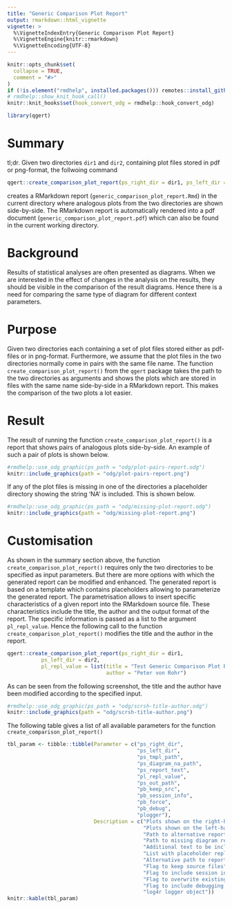 ```yaml
---
title: "Generic Comparison Plot Report"
output: rmarkdown::html_vignette
vignette: >
  %\VignetteIndexEntry{Generic Comparison Plot Report}
  %\VignetteEngine{knitr::rmarkdown}
  %\VignetteEncoding{UTF-8}
---
```


```r
knitr::opts_chunk$set(
  collapse = TRUE,
  comment = "#>"
)
if (!is.element("rmdhelp", installed.packages())) remotes::install_github(repo = "charlotte-ngs/rmdhelp")
# rmdhelp::show_knit_hook_call()
knitr::knit_hooks$set(hook_convert_odg = rmdhelp::hook_convert_odg)
```

```r
library(qgert)
```


# Summary
tl;dr. Given two directories `dir1` and `dir2`, containing plot files stored in pdf or png-format, the follwoing command

```r
qgert::create_comparison_plot_report(ps_right_dir = dir1, ps_left_dir = dir2)
```

creates a RMarkdown report (`generic_comparison_plot_report.Rmd`) in the current directory where analogous plots from the two directories are shown side-by-side. The RMarkdown report is automatically rendered into a pdf document (`generic_comparison_plot_report.pdf`) which can also be found in the current working directory.


# Background
Results of statistical analyses are often presented as diagrams. When we are interested in the effect of changes in the analysis on the results, they should be visible in the comparison of the result diagrams. Hence there is a need for comparing the same type of diagram for different context parameters. 


# Purpose
Given two directories each containing a set of plot files stored either as pdf-files or in png-format. Furthermore, we assume that the plot files in the two directories normally come in pairs with the same file name. The function `create_comparison_plot_report()` from the `qgert` package takes the path to the two directories as arguments and shows the plots which are stored in files with the same name side-by-side in a RMarkdown report. This makes the comparison of the two plots a lot easier.


# Result
The result of running the function `create_comparison_plot_report()` is a report that shows pairs of analogous plots side-by-side. An example of such a pair of plots is shown below.

```r
#rmdhelp::use_odg_graphic(ps_path = "odg/plot-pairs-report.odg")
knitr::include_graphics(path = "odg/plot-pairs-report.png")
```

If any of the plot files is missing in one of the directories a placeholder directory showing the string 'NA' is included. This is shown below.

```r
#rmdhelp::use_odg_graphic(ps_path = "odg/missing-plot-report.odg")
knitr::include_graphics(path = "odg/missing-plot-report.png")
```


# Customisation
As shown in the summary section above, the function `create_comparison_plot_report()` requires only the two directories to be specified as input parameters. But there are more options with which the generated report can be modified and enhanced. The generated report is based on a template which contains placeholders allowing to parameterize the generated report. The parametrisation allows to insert specific characteristics of a given report into the RMarkdown source file. These characteristics include the title, the author and the output format of the report. The specific information is passed as a list to the argument `pl_repl_value`. Hence the following call to the function `create_comparison_plot_report()` modifies the title and the author in the report. 

```r
qgert::create_comparison_plot_report(ps_right_dir = dir1, 
           ps_left_dir = dir2,
           pl_repl_value = list(title = "Test Generic Comparison Plot Report", 
                                author = "Peter von Rohr")
```

As can be seen from the following screenshot, the title and the author have been modified according to the specified input.

```r
#rmdhelp::use_odg_graphic(ps_path = "odg/scrsh-title-author.odg")
knitr::include_graphics(path = "odg/scrsh-title-author.png")
```


The following table gives a list of all available parameters for the function `create_comparison_plot_report()`

```r
tbl_param <- tibble::tibble(Parameter = c("ps_right_dir",
                                          "ps_left_dir", 
                                          "ps_tmpl_path",       
                                          "ps_diagram_na_path",
                                          "ps_report_text",     
                                          "pl_repl_value",      
                                          "ps_out_path",        
                                          "pb_keep_src",        
                                          "pb_session_info",    
                                          "pb_force",           
                                          "pb_debug",           
                                          "plogger"),
                            Description = c("Plots shown on the right-hand-side in the report",
                                            "Plots shown on the left-hand-side in the report",
                                            "Path to alternative report template",
                                            "Path to missing diagram replacement",
                                            "Additional text to be included at the beginning of the report",
                                            "List with placeholder replacement values",
                                            "Alternative path to report document",
                                            "Flag to keep source files",
                                            "Flag to include session information",
                                            "Flag to overwrite existing report",
                                            "Flag to include debugging information",
                                            "log4r logger object"))
knitr::kable(tbl_param)
```

   
